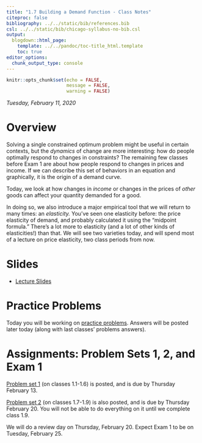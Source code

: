 ```yaml
---
title: "1.7 Building a Demand Function - Class Notes"
citeproc: false
bibliography: ../../static/bib/references.bib
csl: ../../static/bib/chicago-syllabus-no-bib.csl
output:
  blogdown::html_page:
    template: ../../pandoc/toc-title_html.template
    toc: true
editor_options: 
  chunk_output_type: console
---
```


```r
knitr::opts_chunk$set(echo = FALSE,
                      message = FALSE,
                      warning = FALSE)
```

*Tuesday, February 11, 2020*

# Overview

Solving a single constrained optimum problem might be useful in certain contexts, but the *dynamics* of change are more interesting: how do people optimally respond to changes in constraints? The remaining few classes before Exam 1 are about how people respond to changes in prices and income. If we can describe this set of behaviors in an equation and graphically, it is the origin of a demand curve.

Today, we look at how changes in *income* or changes in the prices of *other* goods can affect your quantity demanded for a good. 

In doing so, we also introduce a major empirical tool that we will return to many times: an *elasticity.* You've seen one elasticity before: the price elasticity of demand, and probably calculated it using the "midpoint formula." There's a lot more to elasticity (and a lot of other kinds of elasticities!) than that. We will see two varieties today, and will spend most of a lecture on price elasticity, two class periods from now.


# Slides

- [<i class="fas fa-external-link-square-alt"></i> Lecture Slides](/slides/1.7-slides.html)

# Practice Problems

Today you will be working on [practice problems](/practice/1.7-practice.html). Answers will be posted later today (along with last classes' problems answers).

# Assignments: Problem Sets 1, 2, and Exam 1

[Problem set 1](/assignment/01-problem-set) (on classes 1.1-1.6) is posted, and is due by Thursday February 13.

[Problem set 2](/assignment/02-problem-set) (on classes 1.7-1.9) is also posted, and is due by Thursday February 20. You will not be able to do everything on it until we complete class 1.9.

We will do a review day on Thursday, February 20. Expect Exam 1 to be on Tuesday, February 25.